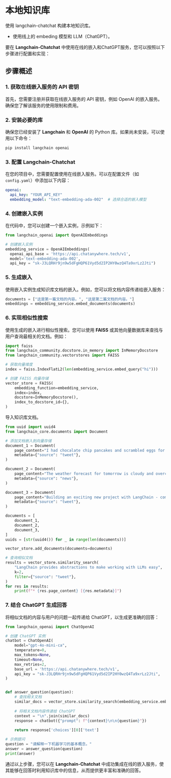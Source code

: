 # 本地知识库

使用 langchain-chatchat 构建本地知识库。

-   使用线上的 embeding 模型和 LLM（ChatGPT）。

要在 **Langchain-Chatchat** 中使用在线的嵌入和ChatGPT服务，您可以按照以下步骤进行配置和实现：

## 步骤概述

### 1. 获取在线嵌入服务的 API 密钥

首先，您需要注册并获取在线嵌入服务的 API 密钥，例如 OpenAI 的嵌入服务。确保您了解该服务的使用限制和费用。

### 2. 安装必要的库

确保您已经安装了 **Langchain** 和 **OpenAI** 的 Python 库。如果尚未安装，可以使用以下命令：

```bash
pip install langchain openai
```

### 3. 配置 Langchain-Chatchat

在您的项目中，您需要配置使用在线嵌入服务。可以在配置文件（如 `config.yaml`）中添加以下内容：

```yaml
openai:
  api_key: "YOUR_API_KEY"
  embedding_model: "text-embedding-ada-002"  # 选择合适的嵌入模型
```

### 4. 创建嵌入实例

在代码中，您可以创建一个嵌入实例，示例如下：

```python
from langchain_openai import OpenAIEmbeddings

# 创建嵌入实例
embedding_service = OpenAIEmbeddings(
  openai_api_base = 'https://api.chatanywhere.tech/v1',
  model='text-embedding-ada-002',
  api_key = "sk-J3LQRHr9jn9w5dFgHQP61Vyd5d2IP2HY0wzQ4Ta9xrLz2Jti")
```

### 5. 生成嵌入

使用嵌入实例生成知识库文档的嵌入。例如，您可以将文档内容传递给嵌入服务：

```python
documents = ["这是第一篇文档的内容。", "这是第二篇文档的内容。"]
embeddings = embedding_service.embed_documents(documents)
```

### 6. 实现相似性搜索

使用生成的嵌入进行相似性搜索。您可以使用 **FAISS** 或其他向量数据库来查找与用户查询最相关的文档。例如：

```python
import faiss
from langchain_community.docstore.in_memory import InMemoryDocstore
from langchain_community.vectorstores import FAISS

# 获取向量维度
index = faiss.IndexFlatL2(len(embedding_service.embed_query("hi")))

# 创建 FAISS 向量存储
vector_store = FAISS(
    embedding_function=embedding_service,
    index=index,
    docstore=InMemoryDocstore(),
    index_to_docstore_id={},
)
```

导入知识库文档。

```python
from uuid import uuid4
from langchain_core.documents import Document

# 添加文档嵌入到向量存储
document_1 = Document(
    page_content="I had chocalate chip pancakes and scrambled eggs for breakfast this morning.",
    metadata={"source": "tweet"},
)

document_2 = Document(
    page_content="The weather forecast for tomorrow is cloudy and overcast, with a high of 62 degrees.",
    metadata={"source": "news"},
)

document_3 = Document(
    page_content="Building an exciting new project with LangChain - come check it out!",
    metadata={"source": "tweet"},
)

documents = [
    document_1,
    document_2,
    document_3,
]
uuids = [str(uuid4()) for _ in range(len(documents))]

vector_store.add_documents(documents=documents)
```

```python
# 查询相似文档
results = vector_store.similarity_search(
    "LangChain provides abstractions to make working with LLMs easy",
    k=2,
    filter={"source": "tweet"},
)
for res in results:
    print(f"* {res.page_content} [{res.metadata}]")
```

### 7. 结合 ChatGPT 生成回答

将相似文档的内容与用户的问题一起传递给 ChatGPT，以生成更准确的回答：

```python
from langchain_openai import ChatOpenAI

# 创建 ChatGPT 实例
chatbot = ChatOpenAI(
    model="gpt-4o-mini-ca",
    temperature=0,
    max_tokens=None,
    timeout=None,
    max_retries=2,
    base_url = 'https://api.chatanywhere.tech/v1',
    api_key = "sk-J3LQRHr9jn9w5dFgHQP61Vyd5d2IP2HY0wzQ4Ta9xrLz2Jti",
)


def answer_question(question):
    # 查找相关文档
    similar_docs = vector_store.similarity_search(embedding_service.embed_query(question))
    
    # 将相关文档内容传递给 ChatGPT
    context = "\n".join(similar_docs)
    response = chatbot({"prompt": f"{context}\n\n{question}"})
    
    return response['choices'][0]['text']

# 示例提问
question = "请解释一下机器学习的基本概念。"
answer = answer_question(question)
print(answer)
```

通过以上步骤，您可以在 **Langchain-Chatchat** 中成功集成在线的嵌入服务，使其能够在回答时利用知识库中的信息，从而提供更丰富和准确的回答。




